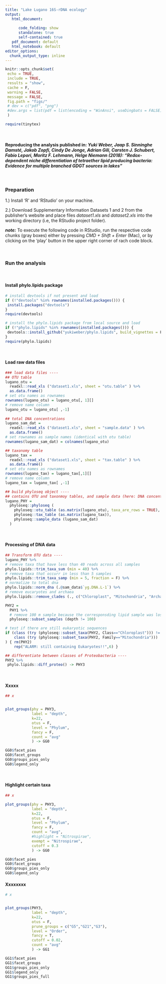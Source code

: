 ```yaml
---
title: "Lake Lugano 16S-rDNA ecology"
output: 
   html_document: 
      
      code_folding: show
      standalone: true
      self-contained: true
   pdf_document: default
   html_notebook: default
editor_options: 
  chunk_output_type: inline
---
```


```r
knitr::opts_chunk$set(
 echo = TRUE,
 include = TRUE,
 results = "show",
 cache = F,
 warning = FALSE,
 message = FALSE,
 fig.path = "figs/"
 # dev = c("pdf", "png")
 #dev.args = list(pdf = list(encoding = "WinAnsi", useDingbats = FALSE))
 )

require(tinytex)
```
&nbsp;

#### Reproducing the analysis published in: *Yuki Weber, Jaap S. Sinninghe Damsté, Jakob Zopfi, Cindy De Jonge, Adrian Gili, Carsten J. Schubert, Fabio Lepori, Moritz F. Lehmann, Helge Niemann (2018): **"Redox-dependent niche differentiation of tetraether lipid producing bacteria: Evidence for multiple branched GDGT sources in lakes"***

&nbsp;

### Preparation

1.) Install 'R' and 'RStudio' on your machine.

2.) Download Supplementary Information Datasets 1 and 2 from the publisher's website and place files *dataset1.xls* and *dataset2.xls* into the working directory (i.e, the RStudio project folder).  

*<b>note:</b>*
To execute the following code in RStudio, run the respective code chunks (gray boxes) either by pressing *CMD + Shift + Enter* (Mac), or by clicking on the 'play' button in the upper right corner of rach code block.

&nbsp;

### Run the analysis

&nbsp;

#### Install phylo.lipids package
```r
# install devtools if not present and load
if (!"devtools" %in% rownames(installed.packages())) {
 install.packages("devtools")
}
require(devtools)

# install the phylo.lipids package from local source and load
if (!"phylo.lipids" %in% rownames(installed.packages())) {
 devtools::install_github("yukiweber/phylo.lipids", build_vignettes = F)
}
require(phylo.lipids)
```

&nbsp;

#### Load raw data files
```r
### load data files ----
## OTU table
lugano_otu =
  readxl::read_xls ("dataset1.xls", sheet = "otu.table" ) %>%
  as.data.frame()
# set otu names as rownames 
rownames(lugano_otu) = lugano_otu[, 1][] 
# remove name column
lugano_otu = lugano_otu[ ,-1]
  
## total DNA concentrations
lugano_sam_dat =
  readxl::read_xls ("dataset1.xls", sheet = "sample.data" ) %>%
  as.data.frame()
# set rownames as sample names (identical with otu table)
rownames(lugano_sam_dat) = colnames(lugano_otu)

## taxonomy table
lugano_tax =
  readxl::read_xls ("dataset1.xls", sheet = "tax.table" ) %>%
  as.data.frame()
# set otu names as rownames 
rownames(lugano_tax) = lugano_tax[,1][]
# remove name column
lugano_tax = lugano_tax[ ,-1]

## build phyloseq object ----
## contains OTU and taxonmoy tables, and sample data (here: DNA concentraions)
lugano_PHY =
  phyloseq::phyloseq (
    phyloseq::otu_table (as.matrix(lugano_otu), taxa_are_rows = TRUE),
    phyloseq::tax_table (as.matrix(lugano_tax)),
    phyloseq::sample_data (lugano_sam_dat)
  )
```

&nbsp;

#### Processing of DNA data
```r
## Transform OTU data ----
lugano_PHY %>%
# remove taxa that have less than 40 reads across all samples
phylo.lipids::trim_taxa_sum (min = 40) %>% 
# remove taxa that occurr in less than 5 samples
phylo.lipids::trim_taxa_samp (min = 5, fraction = F) %>%
# normalize to total dna
phylo.lipids::norm_dna (.@sam_data$`yg.DNA.L-1`) %>%
# remove eucaryotes and archaea
phylo.lipids::remove_clades (., c("Chloroplast", "Mitochondria", "Archaea")) -> PHY1

PHY2 = 
  PHY1 %>%
  # remove 100 m sample because the corresponsding lipid sample was lost
  phyloseq::subset_samples (depth != 100)

# test if there are still eukaryotic sequences
if (class (try (phyloseq::subset_taxa(PHY2, Class=="Chloroplast"))) != "try-error" | 
    class (try (phyloseq::subset_taxa(PHY2, Family=="Mitochondria"))) != "try-error"
) { rm(PHY2)
    rep("ALARM: still containing Eukaryotes!!",6) }

## differentiate between classes of Proteobacteria ----
PHY2 %>%
 phylo.lipids::diff_proteo() -> PHY3
```

&nbsp;

#### Xxxxx
```r
## x


plot_groups(phy = PHY3,
            label = "depth",
            k=22,
            otus = F,
            level = "Phylum",
            fancy = F,
            count = "avg"
            ) -> GG0

GG0$facet_pies
GG0$facet_groups
GG0$groups_pies_only
GG0$legend_only


```

&nbsp;

#### Highlight certain taxa
```r
## x

plot_groups(phy = PHY3,
            label = "depth",
            k=22,
            otus = F,
            level = "Phylum",
            fancy = F,
            count = "avg",
            #highlight = "Nitrospirae",
            exempt = "Nitrospirae",
            cutoff = 0.3
            ) -> GG0

GG0$facet_pies
GG0$facet_groups
GG0$groups_pies_only
GG0$legend_only


```


#### Xxxxxxxx
```r
# x


plot_groups(PHY3,
            label = "depth",
            k=22,
            otus = F,
            prune_groups = c("G5","G21","G3"),
            level = "Order",
            fancy = T,
            cutoff = 0.02,
            count = "avg"
            ) -> GG1

GG1$facet_pies
GG1$facet_groups
GG1$groups_pies_only
GG1$legend_only
GG1$groups_pies_full
```

